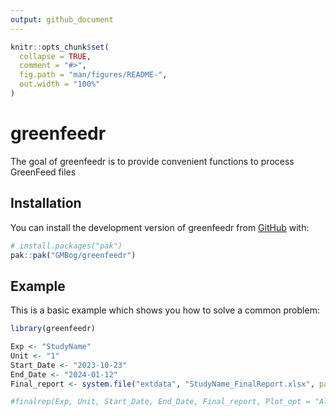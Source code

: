 ```yaml
---
output: github_document
---
```


<!-- README.md is generated from README.Rmd. Please edit that file -->

```r
knitr::opts_chunk$set(
  collapse = TRUE,
  comment = "#>",
  fig.path = "man/figures/README-",
  out.width = "100%"
)
```

# greenfeedr

<!-- badges: start -->
<!-- badges: end -->

The goal of greenfeedr is to provide convenient functions to process GreenFeed files

## Installation

You can install the development version of greenfeedr from [GitHub](https://github.com/GMBog/greenfeedr) with:

``` r
# install.packages("pak")
pak::pak("GMBog/greenfeedr")
```

## Example

This is a basic example which shows you how to solve a common problem:

```r
library(greenfeedr)

Exp <- "StudyName"
Unit <- "1"
Start_Date <- "2023-10-23"
End_Date <- "2024-01-12"
Final_report <- system.file("extdata", "StudyName_FinalReport.xlsx", package = "greenfeedr")

#finalrep(Exp, Unit, Start_Date, End_Date, Final_report, Plot_opt = "All")
```


